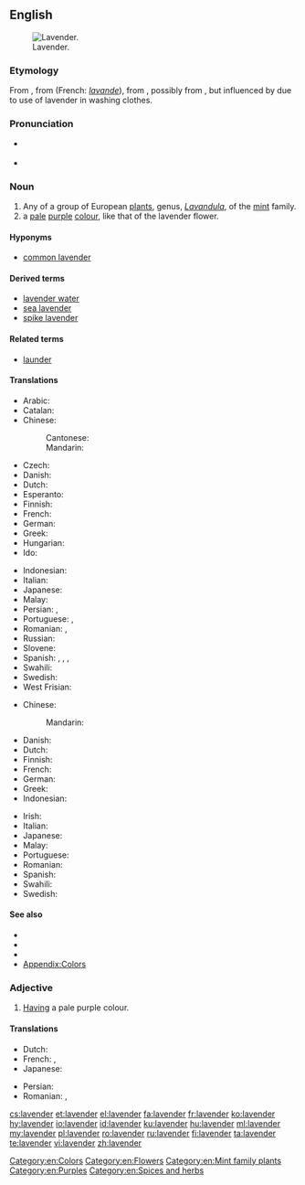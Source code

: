 ==English==
{{wikipedia|Lavender (disambiguation)}}
[[Image:Topped lavender.jpg|thumb|right|Lavender.]]

===Etymology===
From {{etyl|enm|en}}, from {{etyl|xno|en}} {{term|lavendre||lang=fro}} (French: ''[[lavande]]''), from {{etyl|ML.|en}} {{term|lavendula|lang=la}}, possibly from {{etyl|la|en}} {{term|lividus||lang=la|bluish}}, but influenced by {{term|lavo|lavare|lang=la|wash}} due to use of lavender in washing clothes.

===Pronunciation===
* {{a|UK}} {{IPA|/ˈlæv.ən.də/|lang=en}}
* {{a|US}} {{IPA|/ˈlæv.ən.dɚ/|lang=en}}

===Noun===
{{en-noun|~}}

# Any of a group of European [[plant]]s, genus, ''[[Lavandula]]'', of the [[mint]] family.
# a [[pale]] [[purple]] [[color|colour]], like that of the lavender flower.
#: {{color panel|B57EDC}}
#: {{color panel|web lavender|E6E6FA}}

====Hyponyms====
* {{sense|plant}} [[common lavender]]

====Derived terms====
* [[lavender water]]
* [[sea lavender]]
* [[spike lavender]]

====Related terms====
* [[launder]]

====Translations====
{{trans-top|plant}}
* Arabic: {{t|ar|خزامي|m|tr=ḵuzaami}}
* Catalan: {{t|ca|espígol|m}}
* Chinese:
*: Cantonese: {{t|yue|薰衣草|tr=fan1 ji1 cou2|sc=Hani}}
*: Mandarin: {{t+|cmn|薰衣草|tr=xūnyīcǎo|sc=Hani}}
* Czech: {{t+|cs|levandule|f}}
* Danish: {{t|da|lavendel|c}}
* Dutch: {{t+|nl|lavendel}}
* Esperanto: {{t|eo|lavendo}}
* Finnish: {{t|fi|laventeli}}
* French: {{t+|fr|lavande|f}}
* German: {{t+|de|Lavendel|m}}
* Greek: {{t+|el|λεβάντα|f}}
* Hungarian: {{t+|hu|levendula}}
* Ido: {{t+|io|lavendo}}
{{trans-mid}}
* Indonesian: {{t+|id|lavender}}
* Italian: {{t+|it|lavanda|f}}
* Japanese: {{t|ja|ラベンダー|tr=rabendā|sc=Jpan}}
* Malay: {{t|ms|lavender}}
* Persian: {{t|fa|استوخودوس|tr=ostoxodus|sc=fa-Arab}}, {{t|fa|لاواند|tr=lâvând|sc=fa-Arab}}
* Portuguese: {{t|pt|lavanda|f}}, {{t+|pt|alfazema|f}}
* Romanian: {{t+|ro|levănțică|f}}, {{t+|ro|lavandă|f}}
* Russian: {{t+|ru|лава́нда|f}}
* Slovene: {{t+|sl|sivka|f}}
* Spanish: {{t+|es|lavanda}}, {{t+|es|espliego}}, {{t+|es|cantueso}}, {{t|es|alhucema}}
* Swahili: {{t|sw|mrujuani}}
* Swedish: {{t+|sv|lavendel}}
* West Frisian: {{t|fy|lavindel}}
{{trans-bottom}}

{{trans-top|colour}}
* Chinese:
*: Mandarin: {{t-check|cmn|薰衣草色|tr=xūnyīcǎosè|sc=Hani}}
* Danish: {{t|da|lavendel|c}}
* Dutch: {{t-check|nl|[[zacht]] [[lila]]}} <!-- was "zacht [[lila]]"; remove links if idiomatic -->
* Finnish: {{t|fi|laventeli}}
* French: {{t|fr|bleu lavande|m}}
* German: {{t+|de|Lavendel|m}}
* Greek: {{t+|el|λεβάντα|f}}
* Indonesian: {{t+|id|lavender}}
{{trans-mid}}
* Irish: {{t|ga|lus liath|m}}
* Italian: {{t+|it|lavanda|f}}
* Japanese: {{t|ja|藤色|tr=ふじいろ, fujiiro|sc=Jpan}}
* Malay: {{t|ms|gandaria}}
* Portuguese: {{t|pt|cor de lavanda|f}}
* Romanian: {{t+|ro|violaceu|n}}
* Spanish: {{t+|es|lavanda}}
* Swahili: {{t|sw|urujuani}}
* Swedish: {{t+|sv|lavendelblå}}
{{trans-bottom}}

<!-- ====Scientific names====
''Lavandula officinalis'' -->

====See also====
* {{projectlink|wikipedia}}
* {{specieslite|Lavandula}}
* {{commonslite|Lavandula}}
* [[Appendix:Colors]]

===Adjective===
{{en-adj}}

# [[have|Having]] a pale purple colour.

====Translations====
{{trans-top|colour}}
* Dutch: {{t+|nl|lila|alt=zacht lila}}
* French: {{t+|fr|lavande|m|f}}, {{t|fr|bleu lavande}}
* Japanese: {{t|ja|藤色|alt=藤色の|tr=ふじいろの, fujiiro no|sc=Jpan}}
{{trans-mid}}
* Persian: {{t|fa|بنفش روشن|tr=banafsh-e roshan|sc=Arab}}
* Romanian: {{t+|ro|liliachiu}}, {{t+|ro|violaceu}}
{{trans-bottom}}

[[Category:en:Colors]]
[[Category:en:Flowers]]
[[Category:en:Mint family plants]]
[[Category:en:Purples]]
[[Category:en:Spices and herbs]]

[[cs:lavender]]
[[et:lavender]]
[[el:lavender]]
[[fa:lavender]]
[[fr:lavender]]
[[ko:lavender]]
[[hy:lavender]]
[[io:lavender]]
[[id:lavender]]
[[ku:lavender]]
[[hu:lavender]]
[[ml:lavender]]
[[my:lavender]]
[[pl:lavender]]
[[ro:lavender]]
[[ru:lavender]]
[[fi:lavender]]
[[ta:lavender]]
[[te:lavender]]
[[vi:lavender]]
[[zh:lavender]]